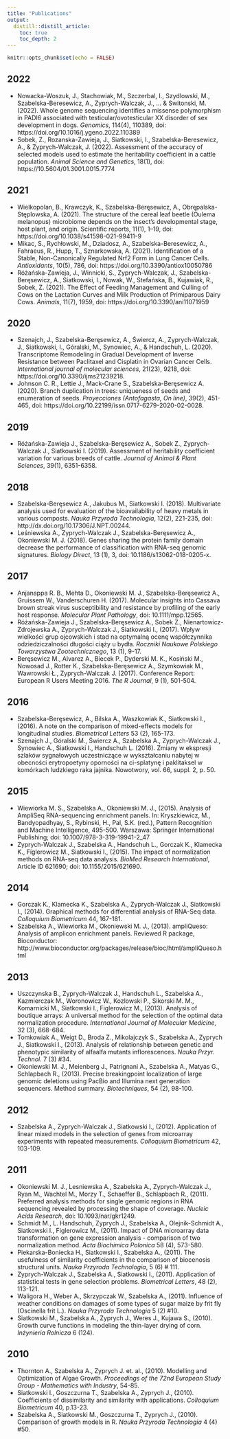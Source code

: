```yaml
---
title: "Publications"
output:
  distill::distill_article:
    toc: true
    toc_depth: 2
---
```


```r
knitr::opts_chunk$set(echo = FALSE)
```

## 2022

+ Nowacka-Woszuk, J., Stachowiak, M., Szczerbal, I., Szydlowski, M., Szabelska-Beresewicz, A., Zyprych-Walczak, J., ... & Switonski, M. (2022). Whole genome sequencing identifies a missense polymorphism in PADI6 associated with testicular/ovotesticular XX disorder of sex development in dogs. *Genomics*, 114(4), 110389, doi: https://doi.org/10.1016/j.ygeno.2022.110389
+ Sobek, Z., Rozanska-Zawieja, J., Siatkowski, I., Szabelska-Beresewicz, A., & Zyprych-Walczak, J. (2022). Assessment of the accuracy of selected models used to estimate the heritability coefficient in a cattle population. *Animal Science and Genetics*, 18(1), doi: https://10.5604/01.3001.0015.7774

## 2021

+ Wielkopolan, B., Krawczyk, K., Szabelska-Beręsewicz, A., Obrępalska-Stęplowska, A. (2021). The structure of the cereal leaf beetle (Oulema melanopus) microbiome depends on the insect’s developmental stage, host plant, and origin. Scientific reports, 11(1), 1--19, doi: https://doi.org/10.1038/s41598-021-99411-9
+ Mikac, S., Rychłowski, M., Dziadosz, A., Szabelska-Beresewicz, A., Fahraeus, R., Hupp, T., Sznarkowska, A. (2021). Identification of a Stable, Non-Canonically Regulated Nrf2 Form in Lung Cancer Cells. *Antioxidants*, 10(5), 786, doi: https://doi.org/10.3390/antiox10050786
+ Różańska-Zawieja, J., Winnicki, S., Zyprych-Walczak, J., Szabelska-Beręsewicz, A., Siatkowski, I., Nowak, W., Stefańska, B., Kujawiak, R., Sobek, Z. (2021). The Effect of Feeding Management and Culling of Cows on the Lactation Curves and Milk Production of Primiparous Dairy Cows. *Animals*, 11(7), 1959, doi: https://doi.org/10.3390/ani11071959

## 2020

+ Szenajch, J., Szabelska-Beręsewicz, A., Świercz, A., Zyprych-Walczak, J., Siatkowski, I., Góralski, M., Synowiec, A., & Handschuh, L. (2020). Transcriptome Remodeling in Gradual Development of Inverse Resistance between Paclitaxel and Cisplatin in Ovarian Cancer Cells. *International journal of molecular sciences*, 21(23), 9218, doi: https://doi.org/10.3390/ijms21239218.
+ Johnson C. R., Lettie J., Mack-Crane S., Szabelska-Beręsewicz A. (2020). Branch duplication in trees: uniqueness of seeds and enumeration of seeds. *Proyecciones (Antofagasta, On line)*, 39(2), 451-465, doi: https://doi.org/10.22199/issn.0717-6279-2020-02-0028.

## 2019

+ Różańska-Zawieja J., Szabelska-Beręsewicz A., Sobek Z., Zyprych-Walczak J., Siatkowski I. (2019). Assessment of heritability coefficient variation for various breeds of cattle. *Journal of Animal & Plant Sciences*, 39(1), 6351-6358.

## 2018

+ Szabelska-Beręsewicz A., Jakubus M., Siatkowski I. (2018). Multivariate analysis used for evaluation of the bioavailability of heavy metals in various composts. *Nauka Przyroda Technologia*, 12(2), 221-235, doi: http://dx.doi.org/10.17306/J.NPT.00244.
+ Leśniewska A., Zyprych-Walczak J., Szabelska-Beręsewicz A., Okoniewski M. J. (2018). Genes sharing the protein family domain decrease the performance of classification with RNA-seq genomic signatures. *Biology Direct*, 13 (1), 3, doi: 10.1186/s13062-018-0205-x.

## 2017

+ Anjanappa R. B., Mehta D., Okoniewski M. J., Szabelska-Beręsewicz A., Gruissem W., Vanderschuren H. (2017). Molecular insights into Cassava brown streak virus susceptibility and resistance by profiling of the early host response. *Molecular Plant Pathology*, doi: 10.1111/mpp.12565.
+ Różańska-Zawieja J., Szabelska-Beręsewicz A., Sobek Z., Nienartowicz-Zdrojewska A., Zyprych-Walczak J., Siatkowski I., (2017). Wpływ wielkości grup ojcowskich i stad na optymalną ocenę współczynnika odziedziczalności długości ciąży u bydła. *Roczniki Naukowe Polskiego Towarzystwa Zootechnicznego*, 13 (1), 9-17.
+ Beręsewicz M., Alvarez A., Biecek P., Dyderski M. K., Kosiński M., Nowosad J., Rotter K., Szabelska-Beręsewicz A., Szymkowiak M., Wawrowski Ł., Zyprych-Walczak J. (2017). Conference Report: European R Users Meeting 2016. *The R Journal*, 9 (1), 501-504.

## 2016

+ Szabelska-Beręsewicz, A., Bilska A., Waszkowiak K., Siatkowski I., (2016). A note on the comparison of mixed-effects models for longitudinal studies. *Biometrical Letters* 53 (2), 165-173.
+	Szenajch J., Góralski M., Świercz A., Szabelska A., Zyprych-Walczak J., Synowiec A., Siatkowski I., Handschuh L. (2016). Zmiany w ekspresji szlaków sygnałowych uczestniczące w wykształcaniu nabytej w obecności erytropoetyny oporności na ci-splatynę i paklitaksel w komórkach ludzkiego raka jajnika. Nowotwory, vol. 66, suppl. 2, p. 50. 

## 2015

+ Wiewiorka M. S., Szabelska A.,  Okoniewski M. J., (2015). Analysis of AmpliSeq RNA-sequencing enrichment panels. In: Kryszkiewicz, M., Bandyopadhyay, S., Rybinski, H., Pal, S.K. (red.), Pattern Recognition and Machine Intelligence, 495-500. Warszawa: Springer International Publishing; doi: 10.1007/978-3-319-19941-2_47
+ Zyprych-Walczak J., Szabelska A., Handschuh L., Gorczak K., Klamecka K., Figlerowicz M., Siatkowski I., (2015). The impact of normalization methods on RNA-seq data analysis. *BioMed Research International*, Article ID 621690; doi: 10.1155/2015/621690.

## 2014

+ Gorczak K., Klamecka K., Szabelska A., Zyprych-Walczak J., Siatkowski I., (2014). Graphical methods for differential analysis of RNA-Seq data. *Colloquium Biometricum* 44, 167-181.
+ Szabelska A., Wiewiorka M., Okoniewski M. J., (2013). ampliQueso: Analysis of amplicon enrichment panels. Reviewed R package, Bioconductor: http://www.bioconductor.org/packages/release/bioc/html/ampliQueso.html

## 2013

+ Uszczynska B., Zyprych-Walczak J., Handschuh L., Szabelska A., Kazmierczak M., Woronowicz W., Kozlowski P., Sikorski M. M., Komarnicki M., Siatkowski I., Figlerowicz M., (2013). Analysis of boutique arrays: A universal method for the selection of the optimal data normalization procedure. *International Journal of Molecular Medicine*, 32 (3), 668-684.
+ Tomkowiak A., Weigt D., Broda Z., Mikolajczyk S., Szabelska A., Zyprych J., Siatkowski I., (2013). Analysis of relationship between genetic and phenotypic similarity of alfaalfa mutants inflorescences. *Nauka Przyr. Technol.* 7 (3) #34.
+ Okoniewski M. J., Meienberg J., Patrignani A., Szabelska A., Matyas G., Schlapbach R., (2013). Precise breakingpoint localization of large genomic deletions using PacBio and Illumina next generation sequencers.  Method summary. *Biotechniques*, 54 (2), 98-100.

## 2012

+ Szabelska A., Zyprych-Walczak J., Siatkowski I., (2012). Application of linear mixed models in the selection of genes from microarray experiments with repeated measurements.  *Colloquium Biometricum* 42, 103-109.

## 2011

+ Okoniewski M. J., Lesniewska A., Szabelska A., Zyprych-Walczak J., Ryan M., Wachtel M., Morzy T., Schaeffer B., Schlapbach R., (2011). Preferred analysis methods for single genomic regions in RNA sequencing revealed by processing the shape of coverage. *Nucleic Acids Research*, doi: 10.1093/nar/gkr1249.
+ Schmidt M., L. Handschuh,  Zyprych J., Szabelska A., Olejnik-Schmidt A., Siatkowski I., Figlerowicz M., (2011). Impact of DNA microarray data transformation on gene expression analysis - comparison of two normalization method. *Acta Biochimica Polonica* 58 (4), 573-580.
+ Piekarska-Boniecka H., Siatkowski I., Szabelska A., (2011). The usefulness of similarity coefficients in the comparison of biocenosis structural units. *Nauka Przyroda Technologia*, 5 (6) # 111.
+ Zyprych-Walczak J., Szabelska A., Siatkowski I., (2011). Application of statistical tests in gene selection problems. *Biometrical Letters*, 48 (2), 113-121.
+ Waligora H., Weber A., Skrzypczak W., Szabelska A., (2011). Influence of weather conditions on damages of some types of sugar maize by frit fly (Oscinella frit L.). *Nauka Przyroda Technologia* 5 (2) #10.
+ Siatkowski M., Szabelska A., Zyprych J., Weres J., Kujawa S., (2010). Growth curve functions in modeling the thin-layer drying of corn. *Inżynieria Rolnicza* 6 (124).

## 2010

+ Thornton A., Szabelska A., Zyprych J. et. al., (2010). Modelling and Optimization of Algae Growth. *Proceedings of the 72nd European Study Group - Mathematics with Industry*, 54-85.
+ Siatkowski I., Goszczurna T., Szabelska A., Zyprych J., (2010). Coefficients of dissimilarity and similarity with applications. *Colloquium Biometricum* 40, p.13-23.
+ Szabelska A., Siatkowski M., Goszczurna T., Zyprych J., (2010). Comparison of growth models in R. *Nauka Przyroda Technologia* 4 (4) #50.